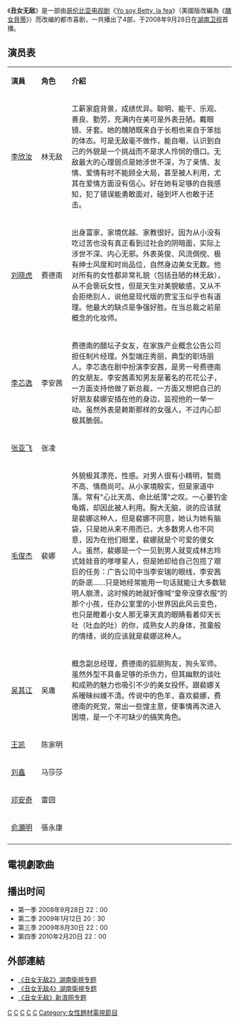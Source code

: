 {{Unreferenced|time=2020-02-19T03:09:01+00:00}}
{{電視節目信息框
| 名稱      = 丑女无敌
| 英文名稱  = 
| 圖片      = 
| 圖說      = 
| 類型      = 
| 格式      = [[电视连续剧|电视连续剧]]
| 原創      = [[醜女貝蒂|醜女貝蒂]]
| 編劇      = 
| 總導演    = 
| 導演      = 
| 助理導演  = 
| 旁白      = 
| 主演      = 
| 配音      = 
| 國家      = {{中国大陆}}
| 語言      = [[普通话|普通话]]
| 季數      = 4
| 集數      = 
| 每集長度  = 
| 配樂作曲  = 
| 片頭曲    = 《大多数》
| 作曲      = 
| 作詞      = 
| 演唱      = 李欣汝
| 片尾曲    = 《大女人》
| 作曲2     = 
| 作詞2     = 
| 演唱2     = 张亚飞
| 插曲      = 
| 製片人    =
| 出品人    = 
| 監製      = 
| 執行製作  = 
| 編審      = 
| 剪輯      = 
| 外景      = 
| 攝影      = 
| 製作公司  = 
| 頻道      = [[湖南卫视|湖南卫视]]
| 首播國家  = {{CHN}}
| 開始      = 2008年9月28日 
| 結束      = 2008年10月20日
| 頻道1      = [[湖南卫视|湖南卫视]]
| 首播國家1  = {{CHN}}
| 開始1      = 2009年1月12日
| 結束1      = 
| 頻道2      = [[湖南卫视|湖南卫视]]
| 首播國家2  = {{CHN}}
| 開始2      = 2009年8月30日
| 結束2      = 2009年9月25日
| 頻道3      = [[湖南卫视|湖南卫视]]
| 首播國家3  = {{CHN}}
| 開始3      = 2010年2月20日 
| 結束3      = 2010年3月5日
| 相關節目  = 
| imdb_id   = 
}}

《'''丑女无敌'''》是一部由[[哥伦比亚|哥伦比亚]][[电视剧|电视剧]]《[[Yo_soy_Betty,_la_fea|Yo soy Betty, la fea]]》（美國版改編為《[[醜女貝蒂|醜女貝蒂]]》）而改编的都市喜剧，一共播出了4部，于2008年9月28日在[[湖南卫视|湖南卫视]]首播。

==演员表==
{|class="wikitable" width="50%"
|- style="background:cornflowerblue; color:white" align=center
|style="width:5%"|'''演員'''||style="width:5%"|'''角色'''||style="width:30%"|'''介紹'''
|-
|[[李欣汝|李欣汝]] || 林无敌||工薪家庭背景，成绩优异。聪明、能干、乐观、善良、勤劳，充满内在美可是外表丑陋。戴眼镜、牙套。她的醜陋既来自于长相也来自于笨拙的体态。可是无敌毫不做作，能自嘲，认识到自己的外貌是一个挑战而不是求人怜悯的借口。无敌最大的心理弱点是她涉世不深，为了亲情、友情、爱情有时不能顾全大局，甚至被人利用，尤其在爱情方面没有信心。好在她有足够的自我感知，犯了错误能勇敢面对，碰到坏人也敢于还击。
|-
|[[刘晓虎|刘晓虎]] || 费德南||出身富家，家境优越、家教很好。因为从小没有吃过苦也没有真正看到过社会的阴暗面，实际上涉世不深、内心无邪。外表英俊、风流倜傥、极有绅士风度和时尚品位，自然身边美女无数。他对所有的女性都非常礼貌（包括丑陋的林无敌），从不会亵玩女性，但是天生对美貌敏感，又从不会拒绝别人，说他是现代版的贾宝玉似乎也有道理。他最大的缺点是争强好胜。在当总裁之前是概念的化妆师。
|-
|[[李芯逸|李芯逸]] || 李安茜||费德南的醋坛子女友，在家族产业概念公告公司担任制片经理。外型端庄秀丽，典型的职场丽人。李芯逸在剧中扮演李安茜，是男一号费德南的女朋友。李安茜素知男友是著名的花花公子，一方面支持他做了新总裁，一方面又想把自己的好朋友裴娜安插在他的身边，监视他的一举一动。虽然外表是赖斯那样的女强人，不过内心却极其脆弱。
|-
|[[张亚飞|张亚飞]] || 张凌||
|-
|[[毛俊杰|毛俊杰]] || 裴娜||外貌极其漂亮，性感。对男人很有小精明，智商不高、情商尚可。从小家境殷实，但是家道中落。常有"心比天高、命比纸薄"之叹。一心要钓金龟婿，却因此被人利用。胸大无脑，说的应该就是裴娜这种人，但是裴娜不同意，她认为她有脑袋，只是她从来不用而已，大多数男人也不同意，因为在他们眼里，裴娜就是个可爱的傻女人。虽然，裴娜是一个一见到男人就变成林志玲式娃娃音的嗲嗲星人，但是她却给自己包揽了艰巨的任务：广告公司中当李安瑞的眼线，李安茜的卧底……只是她经常能用一句话就能让大多数聪明人崩溃，这时候的她就好像喊“皇帝没穿衣服”的那个小孩，任办公室里的小世界因此风云变色，也只是瞪着小女人那无辜天真的眼睛看着仰天长吐（吐血的吐）的你，成熟女人的身体，孩童般的情绪，说的应该就是裴娜这种人。
|-
|[[吴其江|吴其江]] || 吴庸||概念副总经理，费德南的狐朋狗友，狗头军师。虽然外型不具备足够的杀伤力，但其幽默的谈吐和成熟的魅力也吸引不少的美女投怀。跟裴娜关系暧昧纠缠不清。传说中的色羊，喜欢裴娜，费德南的死党，常出一些馊主意，使事情再次进入困境，是一个不可缺少的搞笑角色。
|-
|[[王凱_(中國演員)|王凯]] || 陈家明||
|-
|[[刘鑫|刘鑫]] || 马莎莎||
|-
|[[邓安奇|邓安奇]] || 雷囧||
|-
|[[俞灝明|俞灝明]] || 張永康||
|-
|}

==電視劇歌曲==
{{Tracklist
| collapsed       = 
| headline        = 
| extra_column    = 演唱
| total_length    = 
| all_writing     = 
| all_lyrics      = 
| all_music       =

| title1          = 《大多数》
| note1           = 片頭曲 
| writer1         = 
| lyrics1         = 
| music1          =  
| extra1          = [[李欣汝|李欣汝]]

| title2          = 《无敌第一》
| note2           = 插曲
| lyrics2         = 
| music2          = 
| extra2          =

| title3          = 《放轻松》
| note3           = 插曲
| lyrics3         = 
| music3          = 
| extra3          =
 
| title4          = 《大女人》
| note4           = 片尾曲
| lyrics4         = 
| music4          = 
| extra4          = 张亚飞

| title5          = 《爱得太多》
| note5           = 插曲
| lyrics5         = 
| music5          = 
| extra5          = 张亚飞

| title6          = 《印度亲嘴歌》
| note6           = 插曲
| lyrics6         = 
| music6          = 
| extra6          =

| title7          = 《We Tango Alone》
| note7           = 插曲
| lyrics7         = 
| music7          = 
| extra7          =

| title8          = 《Im too sex》
| note8           = 插曲
| lyrics8         = 
| music8          = 
| extra8          =

| title9          = 《Only Lies》
| note9           = 插曲
| lyrics9         = 
| music9          = 
| extra9          =
}}

{{small|'''注：'''《丑女无敌》片头分动画版和镜头饭制版，其中在[[青海卫视|青海卫视]]介入湖南广播电视台合作期间，2010年改版试播期间（还未更换台标时期）播出的《丑女无敌》第一、二季的片头还是动画版，而在更换台标后的2011年暑假重温的《丑女无敌》第一季的片头则是镜头饭制版。而该剧转售给其他电视台播出时（如[[厦门卫视|厦门卫视]]（地面版）、[[星空卫视|星空卫视]]）的片头，则是动画版的。}}

==播出时间==
*第一季 2008年9月28日 22：00
*第二季 2009年1月12日 20：30
*第三季 2009年8月30日 22：00
*第四季 2010年2月20日 22：00

{{電視節目的變遷|
電視台= {{CHN}} [[湖南衛視|湖南衛視]]|
播放檔次= [[金鹰独播剧场|金鹰独播剧场]] 每天 22:00 - 24:00（周六-{只}-播一集）|
節目名稱= 丑女无敌<br />（2008年9月28日 - 2008年10月20日）
|上一節目= [[达子的春天|达子的春天]]<br />（2008年9月7日 - 2008年9月27日）
|下一節目= [[恋爱兵法|恋爱兵法]]<br />（2008年10月21日 - 2008年11月11日）
}}
{{電視節目的變遷
|電視台={{CHN}}[[湖南卫视|湖南卫视]]
|播放檔次=[[金鹰独播剧场|金鹰独播剧场]] 周一至四、周六、周日 22:00-24:00
|節目名稱=丑女无敌3<br />（2009年8月30日- 2009年9月25日）
|上一節目=[[一起来看流星雨|一起来看流星雨]]<br />（2009年8月8日 - 2009年8月29日）
|下一節目=[[八百里洞庭我的家|八百里洞庭我的家]]<br />（2009年9月26日- 2009年10月1日）
}}
{{電視節目的變遷
|電視台={{CHN}}[[湖南卫视|湖南卫视]]
|播放檔次=[[金鹰独播剧场|金鹰独播剧场]] 周一至周日 22:00 - 24:00
|節目名稱=丑女无敌4<br />（2010年2月20日 - 2010年3月5日）
|上一節目=[[籃球火|籃球火]]<br />（2010年2月5日 - 2010年2月20日）
|下一節目=[[天使之翼|天使之翼]]<br />（2010年3月6日 - 2010年4月8日）
}}

==外部連結==
*[http://ent.hunantv.com/v/hunantv/cnwd/index.html   《丑女无敌2》湖南衛視专题] {{Wayback|url=http://ent.hunantv.com/v/hunantv/cnwd/index.html |date=20160402235004 }}
*[http://ent.hunantv.com/v/tv/cnwd4/  《丑女无敌4》湖南衛視专题] {{Wayback|url=http://ent.hunantv.com/v/tv/cnwd4/ |date=20181004170736 }}
*[http://ent.sina.com.cn/f/v/chounwd/index.shtml  《丑女无敌》新浪网专题] {{Wayback|url=http://ent.sina.com.cn/f/v/chounwd/index.shtml |date=20211019162010 }}

{{湖南卫视电视剧}}

{{DEFAULTSORT:Chou丑}}
[[Category:2008年中國電視劇集|C]]
[[Category:2009年中國電視劇集|C]]
[[Category:2010年中國電視劇集|C]]
[[Category:翻拍電視劇|C]]
[[Category:中國偶像劇|C]]
[[Category:女性題材電視節目|Category:女性題材電視節目]]